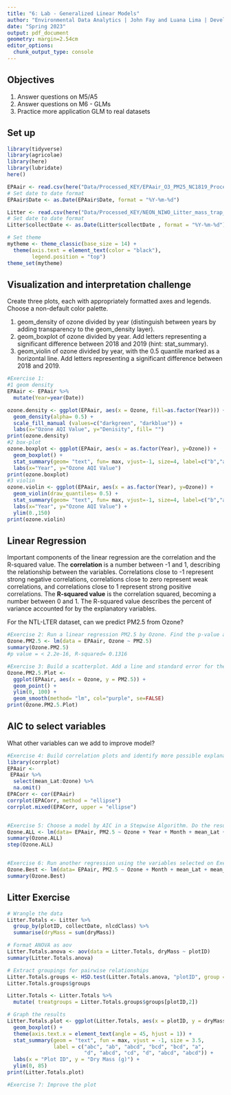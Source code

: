 ```yaml
---
title: "6: Lab - Generalized Linear Models"
author: "Environmental Data Analytics | John Fay and Luana Lima | Developed by Kateri Salk"
date: "Spring 2023"
output: pdf_document
geometry: margin=2.54cm
editor_options: 
  chunk_output_type: console
---
```


## Objectives
1. Answer questions on M5/A5
2. Answer questions on M6 - GLMs
3. Practice more application GLM to real datasets


## Set up
```r
library(tidyverse)
library(agricolae)   
library(here)
library(lubridate)
here()

EPAair <- read.csv(here("Data/Processed_KEY/EPAair_O3_PM25_NC1819_Processed.csv"), stringsAsFactors = TRUE)
# Set date to date format
EPAair$Date <- as.Date(EPAair$Date, format = "%Y-%m-%d")

Litter <- read.csv(here("Data/Processed_KEY/NEON_NIWO_Litter_mass_trap_Processed.csv"), stringsAsFactors = TRUE)
# Set date to date format
Litter$collectDate <- as.Date(Litter$collectDate , format = "%Y-%m-%d")

# Set theme
mytheme <- theme_classic(base_size = 14) +
  theme(axis.text = element_text(color = "black"), 
        legend.position = "top")
theme_set(mytheme)
```



## Visualization and interpretation challenge

Create three plots, each with appropriately formatted axes and legends. Choose a non-default color palette.

1. geom_density of ozone divided by year (distinguish between years by adding transparency to the geom_density layer).
2. geom_boxplot of ozone divided by year. Add letters representing a significant difference between 2018 and 2019 (hint: stat_summary). 
3. geom_violin of ozone divided by year, with the 0.5 quantile marked as a horizontal line. Add letters representing a significant difference between 2018 and 2019. 

```r
#Exercise 1:
#1 geom density
EPAair <- EPAair %>%
  mutate(Year=year(Date)) 

ozone.density <- ggplot(EPAair, aes(x = Ozone, fill=as.factor(Year))) +
  geom_density(alpha= 0.5) +
  scale_fill_manual (values=c("darkgreen", "darkblue")) +
  labs(x="Ozone AQI Value", y="Denisity", fill= "")
print(ozone.density)
#2 box-plot
ozone.boxplot <- ggplot(EPAair, aes(x = as.factor(Year), y=Ozone)) +
  geom_boxplot() +
  stat_summary(geom= "text", fun= max, vjust=-1, size=4, label=c("b","a"))+
  labs(x="Year", y="Ozone AQI Value")
print(ozone.boxplot)
#3 violin
ozone.violin <- ggplot(EPAair, aes(x = as.factor(Year), y=Ozone)) +
  geom_violin(draw_quantiles= 0.5) +
  stat_summary(geom= "text", fun= max, vjust=-1, size=4, label=c("b","a"))+
  labs(x="Year", y="Ozone AQI Value") +
  ylim(0.,150)
print(ozone.violin)
```

## Linear Regression

Important components of the linear regression are the correlation and the R-squared value. The **correlation** is a number between -1 and 1, describing the relationship between the variables. Correlations close to -1 represent strong negative correlations, correlations close to zero represent weak correlations, and correlations close to 1 represent strong positive correlations. The **R-squared value** is the correlation squared, becoming a number between 0 and 1. The R-squared value describes the percent of variance accounted for by the explanatory variables. 

For the NTL-LTER dataset, can we predict PM2.5 from Ozone?

```r

#Exercise 2: Run a linear regression PM2.5 by Ozone. Find the p-value and R-squared value. 
Ozone.PM2.5 <- lm(data = EPAair, Ozone ~ PM2.5)
summary(Ozone.PM2.5) 
#p value = < 2.2e-16, R-squared= 0.1316

#Exercise 3: Build a scatterplot. Add a line and standard error for the linear regression. Add the regression equation to the plot
Ozone.PM2.5.Plot <- 
  ggplot(EPAair, aes(x = Ozone, y = PM2.5)) +
  geom_point() +
  ylim(0, 100) +
  geom_smooth(method= "lm", col="purple", se=FALSE)
print(Ozone.PM2.5.Plot) 

```


## AIC to select variables

What other variables can we add to improve model?

```r

#Exercise 4: Build correlation plots and identify more possible explanatory variables to add to the regression.
library(corrplot)
EPAair <- 
 EPAair %>%
  select(mean_Lat:Ozone) %>%
  na.omit()
EPACorr <- cor(EPAair)
corrplot(EPACorr, method = "ellipse")
corrplot.mixed(EPACorr, upper = "ellipse")


#Exercise 5: Choose a model by AIC in a Stepwise Algorithm. Do the results from AIC match the variables you selected on Exercise 4?
Ozone.ALL <- lm(data= EPAair, PM2.5 ~ Ozone + Year + Month + mean_Lat + mean_Lng)
summary(Ozone.ALL)
step(Ozone.ALL)


#Exercise 6: Run another regression using the variables selected on Exercise 6. Compare r-squared value with the one from Exercise 2. 
Ozone.Best <- lm(data= EPAair, PM2.5 ~ Ozone + Month + mean_Lat + mean_Lng)
summary(Ozone.Best)
```



## Litter Exercise

```r
# Wrangle the data
Litter.Totals <- Litter %>%
  group_by(plotID, collectDate, nlcdClass) %>%
  summarise(dryMass = sum(dryMass))

# Format ANOVA as aov
Litter.Totals.anova <- aov(data = Litter.Totals, dryMass ~ plotID)
summary(Litter.Totals.anova)

# Extract groupings for pairwise relationships
Litter.Totals.groups <- HSD.test(Litter.Totals.anova, "plotID", group = TRUE)
Litter.Totals.groups$groups

Litter.Totals <- Litter.Totals %>%
  mutate( treatgroups = Litter.Totals.groups$groups[plotID,2])

# Graph the results
Litter.Totals.plot <- ggplot(Litter.Totals, aes(x = plotID, y = dryMass)) +
  geom_boxplot() +
  theme(axis.text.x = element_text(angle = 45, hjust = 1)) +
  stat_summary(geom = "text", fun = max, vjust = -1, size = 3.5,
               label = c("abc", "ab", "abcd", "bcd", "bcd", "a", 
                         "d", "abcd", "cd", "d", "abcd", "abcd")) +
  labs(x = "Plot ID", y = "Dry Mass (g)") +
  ylim(0, 85)
print(Litter.Totals.plot)

```

```r
#Exercise 7: Improve the plot


```
